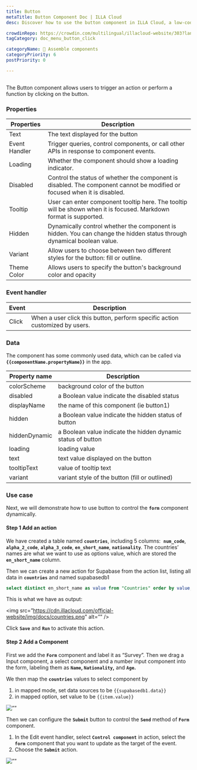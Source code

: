 ---
title: Button
metaTitle: Button Component Doc | ILLA Cloud 
desc: Discover how to use the button component in ILLA Cloud, a low-code platform for building tools. Button allows users to trigger an action or perform a function by clicking.

crowdinRepo: https://crowdin.com/multilingual/illacloud-website/303?languages=en&filter=basic&value=0
tagCategory: doc_menu_button_click

categoryName: 🧬 Assemble components
categoryPriority: 6
postPriority: 0

---

## <h2 hidden>What is Button?</h2>

The Button component allows users to trigger an action or perform a function by clicking on the button. 

### Properties

| Properties | Description |
| --- | --- |
| Text | The text displayed for the button |
| Event Handler | Trigger queries, control components, or call other APIs in response to component events. |
| Loading | Whether the component should show a loading indicator. |
| Disabled | Control the status of whether the component is disabled. The component cannot be modified or focused when it is disabled. |
| Tooltip | User can enter component tooltip here. The tooltip will be shown when it is focused. Markdown format is supported. |
| Hidden | Dynamically control whether the component is hidden. You can change the hidden status through dynamical boolean value. |
| Variant | Allow users to choose between two different styles for the button: fill or outline. |
| Theme Color | Allows users to specify the button's background color and opacity |

### Event handler

| Event | Description |
| --- | --- |
| Click | When a user click this button, perform specific action customized by users. |

### Data

The component has some commonly used data, which can be called via **`{{componentName.propertyName}}`** in the app.

| Property name | Description |
| --- | --- |
| colorScheme | background color of the button |
| disabled | a Boolean value indicate the disabled status |
| displayName | the name of this component (ie button1) |
| hidden | a Boolean value indicate the hidden status of button |
| hiddenDynamic | a Boolean value indicate the hidden dynamic status of button |
| loading | loading value |
| text | text value displayed on the button |
| tooltipText | value of tooltip text |
| variant | variant style of the button (fill or outlined) |

### Use case

Next, we will demonstrate how to use button to control the **`form`** component dynamically. 

#### Step 1 Add an action

We have created a table named **`countries`**, including 5 columns:  **`num_code`**,  **`alpha_2_code`**, **`alpha_3_code`**, **`en_short_name`**, **`nationality`**. The countries’ names are what we want to use as options value, which are stored the **`en_short_name`** column.

Then we can create a new action for Supabase from the action list, listing all data in **`countries`** and named supabasedb1 

```sql
select distinct en_short_name as value from "Countries" order by value;
```

This is what we have as output:

<img src=”https://cdn.illacloud.com/official-website/img/docs/countries.png" alt=”” />

Click **`Save`** and **`Run`** to activate this action.

#### Step 2 Add a Component

First we add the **`Form`** component and label it as “Survey”. Then we drag a Input component, a select component and a number input component into the form, labeling them as **`Name`, `Nationality`,** and **`Age`.**

 

We then map the **`countries`** values to select component by 

1. in mapped mode, set data sources to be `{{supabasedb1.data}}` 
2. in mapped option, set value to be `{{item.value}}`

<img src=”https://cdn.illacloud.com/official-website/img/docs/button1.png” alt=”” />

Then we can configure the **`Submit`** button to control the **`Send`** method of **`Form`** component. 

1. In the Edit event handler, select **`Control component`** in action, select the **`form`** component that you want to update as the target of the event.
2. Choose the **`Submit`** action. 

<img src=“https://cdn.illacloud.com/official-website/img/docs/countries2.png” alt=”” />